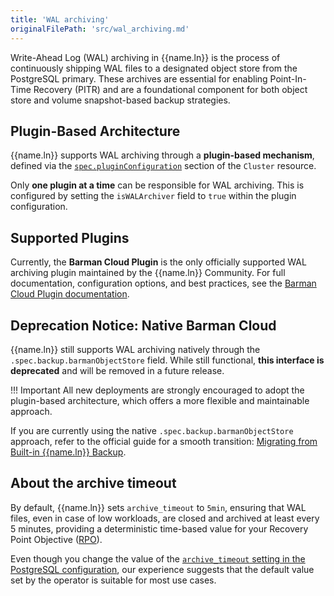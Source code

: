 ```yaml
---
title: 'WAL archiving'
originalFilePath: 'src/wal_archiving.md'
---
```




Write-Ahead Log (WAL) archiving in {{name.ln}} is the process of continuously
shipping WAL files to a designated object store from the PostgreSQL primary.
These archives are essential for enabling Point-In-Time Recovery (PITR) and are
a foundational component for both object store and volume snapshot-based backup
strategies.

## Plugin-Based Architecture

{{name.ln}} supports WAL archiving through a **plugin-based mechanism**,
defined via the [`spec.pluginConfiguration`](pg4k.v1.md#postgresql-k8s-enterprisedb-io-v1-ClusterSpec)
section of the `Cluster` resource.

Only **one plugin at a time** can be responsible for WAL archiving. This is
configured by setting the `isWALArchiver` field to `true` within the plugin
configuration.

## Supported Plugins

Currently, the **Barman Cloud Plugin** is the only officially supported WAL
archiving plugin maintained by the {{name.ln}} Community.
For full documentation, configuration options, and best practices, see the
[Barman Cloud Plugin documentation](https://cloudnative-pg.io/plugin-barman-cloud/docs/intro/).

## Deprecation Notice: Native Barman Cloud

{{name.ln}} still supports WAL archiving natively through the
`.spec.backup.barmanObjectStore` field. While still functional, **this
interface is deprecated** and will be removed in a future release.

!!! Important
    All new deployments are strongly encouraged to adopt the plugin-based
    architecture, which offers a more flexible and maintainable approach.

If you are currently using the native `.spec.backup.barmanObjectStore`
approach, refer to the official guide for a smooth transition:
[Migrating from Built-in {{name.ln}} Backup](https://cloudnative-pg.io/plugin-barman-cloud/docs/migration/).

## About the archive timeout

By default, {{name.ln}} sets `archive_timeout` to `5min`, ensuring
that WAL files, even in case of low workloads, are closed and archived
at least every 5 minutes, providing a deterministic time-based value for
your Recovery Point Objective ([RPO](before_you_start.md#rpo)).

Even though you change the value of the
[`archive_timeout` setting in the PostgreSQL configuration](https://www.postgresql.org/docs/current/runtime-config-wal.html#GUC-ARCHIVE-TIMEOUT),
our experience suggests that the default value set by the operator is suitable
for most use cases.
